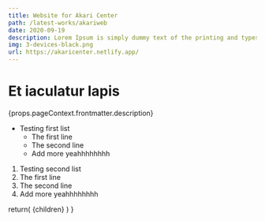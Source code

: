 ```yaml
---
title: Website for Akari Center
path: /latest-works/akariweb
date: 2020-09-19
description: Lorem Ipsum is simply dummy text of the printing and typesetting industry. Lorem Ipsum has been the industry's standard dummy text ever since the 1500s, when an unknown printer took a galley of type and scrambled it to make a type specimen book. It has survived not only five centuries, but also the leap into electronic typesetting, remaining essentially unchanged. It was popularised in the 1960s with the release of Letraset sheets containing Lorem Ipsum passages, and more recently with desktop publishing software like Aldus PageMaker including versions of Lorem Ipsum
img: 3-devices-black.png
url: https://akaricenter.netlify.app/
---
```



<h1 class="font-bold">Et iaculatur lapis</h1>
<p>{props.pageContext.frontmatter.description}</p>

- Testing first list
  - The first line
  - The second line
  - Add more yeahhhhhhhh

1. Testing second list
1. The first line
1. The second line
1. Add more yeahhhhhhhh

  return(
    <LatestWorkLayout imgUrl={props.pageContext.frontmatter.img} headerLabel={props.pageContext.frontmatter.title} alt="Akari website image" linkTo={props.pageContext.frontmatter.url}>
       {children}
    </LatestWorkLayout>
  )
}
